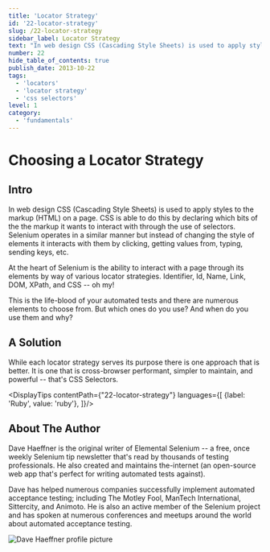 ```yaml
---
title: 'Locator Strategy'
id: '22-locator-strategy'
slug: /22-locator-strategy
sidebar_label: Locator Strategy
text: "In web design CSS (Cascading Style Sheets) is used to apply styles to the markup (HTML) on a page. CSS is able to do this by declaring which bits of the the markup it wants to interact with through the use of selectors."
number: 22
hide_table_of_contents: true
publish_date: 2013-10-22
tags:
  - 'locators'
  - 'locator strategy'
  - 'css selectors'
level: 1
category:
  - 'fundamentals'
---
```


# Choosing a Locator Strategy

## Intro

In web design CSS (Cascading Style Sheets) is used to apply styles to the markup (HTML) on a page. CSS is able to do
this by declaring which bits of the the markup it wants to interact with through the use of selectors. Selenium
operates in a similar manner but instead of changing the style of elements it interacts with them by clicking,
getting values from, typing, sending keys, etc.

At the heart of Selenium is the ability to interact with a page through its elements by way of various locator
strategies. Identifier, Id, Name, Link, DOM, XPath, and CSS -- oh my!

This is the life-blood of your automated tests and there are numerous elements to choose from. But which ones do
you use? And when do you use them and why?

## A Solution

While each locator strategy serves its purpose there is one approach that is better. It is one that is
cross-browser performant, simpler to maintain, and powerful -- that's CSS Selectors.




<DisplayTips contentPath={"22-locator-strategy"} languages={[
    {label: 'Ruby', value: 'ruby'},
]}/>


## About The Author

Dave Haeffner is the original writer of Elemental Selenium -- a free, once weekly Selenium tip newsletter that's read
by thousands of testing professionals. He also created and maintains the-internet (an open-source web app that's
perfect for writing automated tests against).

Dave has helped numerous companies successfully implement automated acceptance testing; including The Motley Fool,
ManTech International, Sittercity, and Animoto. He is also an active member of the Selenium project and has spoken
at numerous conferences and meetups around the world about automated acceptance testing.

![Dave Haeffner profile picture](/img/authors/dave-haeffner.jpeg#author-img 'a title')